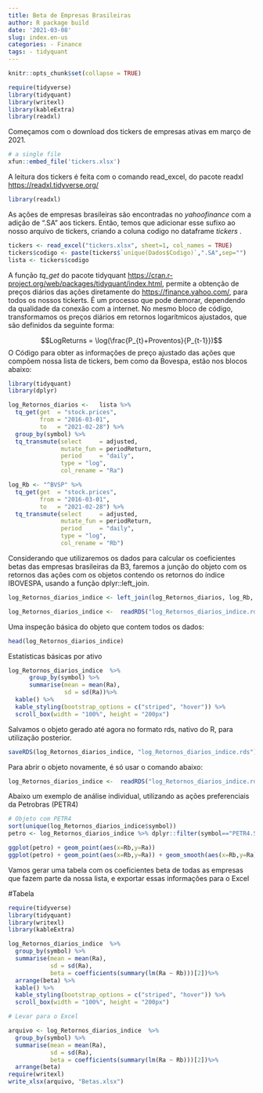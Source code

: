 ```yaml
---
title: Beta de Empresas Brasileiras
author: R package build
date: '2021-03-08'
slug: index.en-us
categories: - Finance
tags: - tidyquant
---
```


```r
knitr::opts_chunk$set(collapse = TRUE)
```

```r
require(tidyverse)
library(tidyquant)
library(writexl)
library(kableExtra)
library(readxl)
```


Começamos com o download dos tickers de empresas ativas em março de 2021.

```r
# a single file
xfun::embed_file('tickers.xlsx')
```

A leitura dos tickers é feita com o comando read_excel, do pacote readxl <https://readxl.tidyverse.org/>

```r
library(readxl)
```

As ações de empresas brasileiras são encontradas no *yahoofinance* com a adição de ".SA" aos tickers. Então, temos que adicionar esse sufixo ao nosso arquivo de tickers, criando a coluna codigo no dataframe *tickers* . 

```r
tickers <- read_excel("tickers.xlsx", sheet=1, col_names = TRUE)
tickers$codigo <- paste(tickers$`unique(Dados$Codigo)`,".SA",sep="")
lista <- tickers$codigo
```

A função *tq_get* do pacote tidyquant <https://cran.r-project.org/web/packages/tidyquant/index.html>, permite a obtenção de preços diários das ações diretamente do <https://finance.yahoo.com/>, para todos os nossos tickerts. É um processo que pode demorar, dependendo da qualidade da conexão com a internet.
No mesmo bloco de código, transformamos os preços diários em retornos logarítmicos ajustados, que são definidos da seguinte forma:

$$LogReturns = \log(\frac{P_{t}+Proventos}{P_{t-1}})$$
O Código para obter as informações de preço ajustado das ações que compõem nossa lista de tickers, bem como da Bovespa, estão nos blocos abaixo:

```r
library(tidyquant)
library(dplyr)
```

```r
log_Retornos_diarios <-   lista %>%
  tq_get(get  = "stock.prices",
         from = "2016-03-01",
         to   = "2021-02-28") %>%
  group_by(symbol) %>%
  tq_transmute(select     = adjusted, 
               mutate_fun = periodReturn, 
               period     = "daily",
               type = "log",
               col_rename = "Ra")
```


```r
log_Rb <- "^BVSP" %>%
  tq_get(get  = "stock.prices",
         from = "2016-03-01",
         to   = "2021-02-28") %>%
  tq_transmute(select     = adjusted, 
               mutate_fun = periodReturn, 
               period     = "daily",
               type = "log",
               col_rename = "Rb")
```


Considerando que utilizaremos os dados para calcular os coeficientes betas das empresas brasileiras da B3, faremos a junção do objeto com os retornos das ações com os objetos contendo os retornos do índice IBOVESPA, usando a função dplyr::left_join.

```r
log_Retornos_diarios_indice <- left_join(log_Retornos_diarios, log_Rb, by = c("date" = "date"))
```

```r
log_Retornos_diarios_indice <-  readRDS("log_Retornos_diarios_indice.rds")
```


Uma inspeção básica do objeto que contem todos os dados:
```r
head(log_Retornos_diarios_indice)
```


Estatísticas básicas por ativo
```r
log_Retornos_diarios_indice  %>% 
      group_by(symbol) %>% 
      summarise(mean = mean(Ra),
                sd = sd(Ra))%>% 
  kable() %>% 
  kable_styling(bootstrap_options = c("striped", "hover")) %>% 
  scroll_box(width = "100%", height = "200px")
```


Salvamos o objeto gerado até agora no formato rds, nativo do R, para utilização posterior.
```r
saveRDS(log_Retornos_diarios_indice, "log_Retornos_diarios_indice.rds")
```

Para abrir o objeto novamente, é só usar o comando abaixo:
```r
log_Retornos_diarios_indice <-  readRDS("log_Retornos_diarios_indice.rds")
```


Abaixo um exemplo de análise individual, utilizando as ações preferenciais da Petrobras (PETR4)
```r
# Objeto com PETR4 
sort(unique(log_Retornos_diarios_indice$symbol))
petro <- log_Retornos_diarios_indice %>% dplyr::filter(symbol=="PETR4.SA")

ggplot(petro) + geom_point(aes(x=Rb,y=Ra))
ggplot(petro) + geom_point(aes(x=Rb,y=Ra)) + geom_smooth(aes(x=Rb,y=Ra), method = "lm")
```


Vamos gerar uma tabela com os coeficientes beta de todas as empresas que fazem parte da nossa lista, e exportar essas informações para o Excel


#Tabela 

```r
require(tidyverse)
library(tidyquant)
library(writexl)
library(kableExtra)

log_Retornos_diarios_indice  %>% 
  group_by(symbol) %>% 
  summarise(mean = mean(Ra),
            sd = sd(Ra), 
            beta = coefficients(summary(lm(Ra ~ Rb)))[2])%>% 
  arrange(beta) %>% 
  kable() %>% 
  kable_styling(bootstrap_options = c("striped", "hover")) %>% 
  scroll_box(width = "100%", height = "200px")

```

```r
# Levar para o Excel

arquivo <- log_Retornos_diarios_indice  %>% 
  group_by(symbol) %>% 
  summarise(mean = mean(Ra),
            sd = sd(Ra), 
            beta = coefficients(summary(lm(Ra ~ Rb)))[2])%>% 
  arrange(beta) 
require(writexl)
write_xlsx(arquivo, "Betas.xlsx")
```
